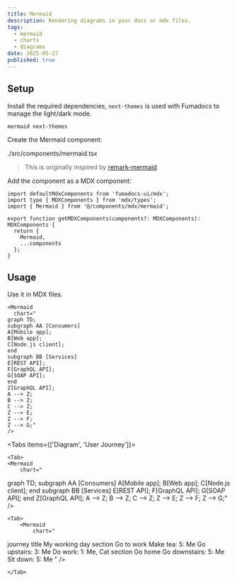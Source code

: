```yaml
---
title: Mermaid
description: Rendering diagrams in your docs or mdx files.
tags:
  - mermaid
  - charts
  - diagrams
date: 2025-05-27
published: true
---
```


## Setup

Install the required dependencies, `next-themes` is used with Fumadocs to manage the light/dark mode.

```package-install
mermaid next-themes
```

Create the Mermaid component:

<include cwd meta='title="mermaid.tsx"'>
  ./src/components/mermaid.tsx
</include>

> This is originally inspired by [remark-mermaid](https://github.com/the-guild-org/docs/blob/main/packages/remark-mermaid/src/mermaid.tsx).

Add the component as a MDX component:

```tsx title="mdx-components.tsx"
import defaultMdxComponents from 'fumadocs-ui/mdx';
import type { MDXComponents } from 'mdx/types';
import { Mermaid } from '@/components/mdx/mermaid';

export function getMDXComponents(components?: MDXComponents): MDXComponents {
  return {
    Mermaid,
    ...components
  };
}
```

## Usage

Use it in MDX files.

```mdx
<Mermaid
  chart="
graph TD;
subgraph AA [Consumers]
A[Mobile app];
B[Web app];
C[Node.js client];
end
subgraph BB [Services]
E[REST API];
F[GraphQL API];
G[SOAP API];
end
Z[GraphQL API];
A --> Z;
B --> Z;
C --> Z;
Z --> E;
Z --> F;
Z --> G;"
/>
```

<Tabs items={['Diagram', 'User Journey']}>

    <Tab>
    <Mermaid
        chart="

graph TD;
subgraph AA [Consumers]
A[Mobile app];
B[Web app];
C[Node.js client];
end
subgraph BB [Services]
E[REST API];
F[GraphQL API];
G[SOAP API];
end
Z[GraphQL API];
A --> Z;
B --> Z;
C --> Z;
Z --> E;
Z --> F;
Z --> G;"
/>

</Tab>

    <Tab>
        <Mermaid
            chart="

journey
title My working day
section Go to work
Make tea: 5: Me
Go upstairs: 3: Me
Do work: 1: Me, Cat
section Go home
Go downstairs: 5: Me
Sit down: 5: Me
"
/>

    </Tab>

</Tabs>
